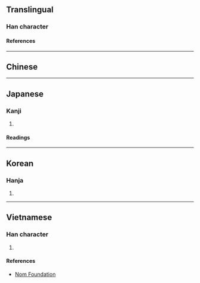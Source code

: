 {{character info}}
==Translingual==

===Han character===
{{Han char|rn=64|rad=手|as=14|sn=17|four=|canj=QGRG|ids=⿰扌臺}}

====References====
{{Han ref|kx=0459.260|dkj=12851|dj=0808.170|hdz=31973.090|uh=64E1}}

----

==Chinese==
{{zh-see|抬}}

----

==Japanese==

===Kanji===
{{ja-kanji|grade=|rs=手14}}

# {{rfdef|ja|sort=手14}}

====Readings====
{{ja-readings
|on=たい, だい
|kun=もたげる
}}

----

==Korean==

===Hanja===
{{ko-hanja|대}}

# {{rfdef|ko|sort=手14}}

----

==Vietnamese==

===Han character===
{{vi-readings|rs=手14|reading=đài}}

# {{rfdef|vi|sort=手14}}

====References====
* [http://nomfoundation.org/common/nom_details.php?codepoint=64e1 Nom Foundation]